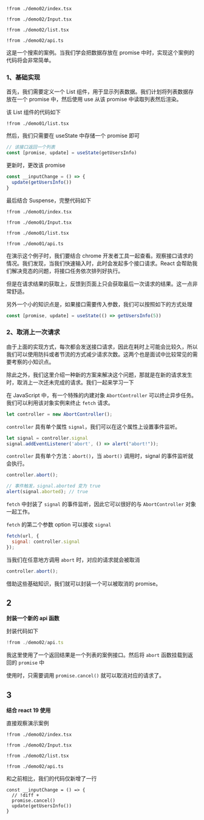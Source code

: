 
<Preview><Demo02 /></Preview>
<CodeTabs>
```tsx !!tabs index.tsx -c
!from ./demo02/index.tsx
```

```tsx !!tabs Input.tsx -c
!from ./demo02/Input.tsx
```

```tsx !!tabs list.tsx -c
!from ./demo02/list.tsx
```

```tsx !!tabs api.ts -c
!from ./demo02/api.ts
```
</CodeTabs>

这是一个搜索的案例。当我们学会把数据存放在 promise 中时，实现这个案例的代码将会非常简单。

### 1、基础实现

首先，我们需要定义一个 List 组件，用于显示列表数据。我们计划将列表数据存放在一个 promise 中，然后使用 use 从该 promise 中读取列表然后渲染。

该 List 组件的代码如下

```tsx list.tsx -c
!from ./demo01/list.tsx
```

然后，我们只需要在 useState 中存储一个 promise 即可

```ts
// 该接口返回一个列表
const [promise, update] = useState(getUsersInfo)
```

更新时，更改该 promise

```ts
const __inputChange = () => {
  update(getUsersInfo())
}
```

最后结合 Suspense，完整代码如下

<Preview><Demo01 /></Preview>
<CodeTabs>
```tsx !!tabs index.tsx -c
!from ./demo01/index.tsx
```

```tsx !!tabs Input.tsx -c
!from ./demo01/Input.tsx
```

```tsx !!tabs list.tsx -c
!from ./demo01/list.tsx
```

```tsx !!tabs api.ts -c
!from ./demo01/api.ts
```
</CodeTabs>


在演示这个例子时，我们要结合 chrome 开发者工具一起查看。观察接口请求的情况。我们发现，当我们快速输入时，此时会发起多个接口请求。React 会帮助我们解决竞态的问题，将接口任务依次排列好执行。

但是在请求结果的获取上，反馈到页面上只会获取最后一次请求的结果。这一点非常舒适。

另外一个小的知识点是，如果接口需要传入参数，我们可以按照如下的方式处理

```ts
const [promise, update] = useState(() => getUsersInfo(5))
```



### 2、**取消上一次请求**

由于上面的实现方式，每次都会发送接口请求，因此在耗时上可能会比较久，所以我们可以使用防抖或者节流的方式减少请求次数。这两个也是面试中比较常见的需要考察的小知识点。

除此之外，我们这里介绍一种新的方案来解决这个问题，那就是在新的请求发生时，取消上一次还未完成的请求。我们一起来学习一下

在 JavaScript 中，有一个特殊的内建对象 `AbortController` 可以终止异步任务。我们可以利用该对象实例来终止 `fetch` 请求。

```ts
let controller = new AbortController();
```

`controller` 具有单个属性 `signal`，我们可以在这个属性上设置事件监听。

```ts
let signal = controller.signal
signal.addEventListener('abort', () => alert("abort!"));
```

`controller` 具有单个方法：`abort()`，当 `abort()` 调用时，signal 的事件监听就会执行。

```ts
controller.abort();

// 事件触发，signal.aborted 变为 true
alert(signal.aborted); // true
```

`fetch` 中封装了 `signal` 的事件监听，因此它可以很好的与 `AbortController` 对象一起工作。

`fetch` 的第二个参数 option 可以接收 `signal`

```js
fetch(url, {
  signal: controller.signal
});
```

当我们在任意地方调用 `abort` 时，对应的请求就会被取消

```ts
controller.abort();
```

借助这些基础知识，我们就可以封装一个可以被取消的 promise。

## 2
**封装一个新的 api 函数**

封装代码如下

```ts api.ts -c
!from ./demo02/api.ts
```

我这里使用了一个返回结果是一个列表的案例接口。然后将 `abort` 函数挂载到返回的 `promise` 中

使用时，只需要调用 `promise.cancel()` 就可以取消对应的请求了。

## 3
**结合 react 19 使用**

直接观察演示案例

<Preview><Demo02 /></Preview>
<CodeTabs>
```tsx !!tabs index.tsx -c
!from ./demo02/index.tsx
```

```tsx !!tabs Input.tsx -c
!from ./demo02/Input.tsx
```

```tsx !!tabs list.tsx -c
!from ./demo02/list.tsx
```

```tsx !!tabs api.ts -c
!from ./demo02/api.ts
```
</CodeTabs>

和之前相比，我们的代码仅新增了一行

```tsx
const __inputChange = () => {
  // !diff +
  promise.cancel()
  update(getUsersInfo())
}
```